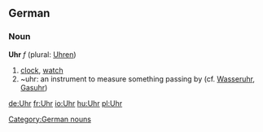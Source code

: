 ==German==

===Noun===
'''Uhr''' ''f'' (plural: [[Uhren]])

# [[clock]], [[watch]]
# ~uhr: an instrument to measure something passing by (cf. [[Wasseruhr]], [[Gasuhr]])

[[Category:German nouns]]

[[de:Uhr]]
[[fr:Uhr]]
[[io:Uhr]]
[[hu:Uhr]]
[[pl:Uhr]]